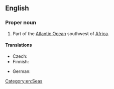 ==English==
{{wikipedia}}

===Proper noun===
{{en-proper noun|sg=[[gulf|Gulf]] [[of]] [[Guinea]]}}

# Part of the [[Atlantic Ocean]] southwest of [[Africa]].

====Translations====
{{trans-top|arm of the Baltic}}
* Czech: {{t|cs|Guinejský záliv|m}}
* Finnish: {{t-|fi|Guineanlahti}}
{{trans-mid}}
* German: {{t-|de|Golf von Guinea|m}}
{{trans-bottom}}

[[Category:en:Seas]]